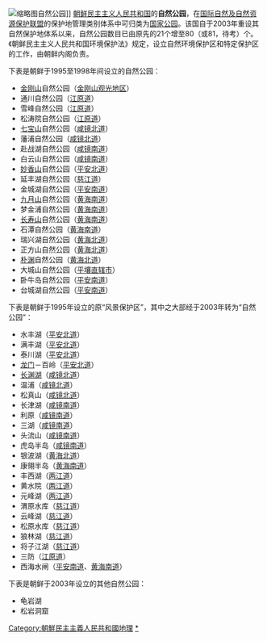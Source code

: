 [[File:Mounts_Myohyang_from_the_Pohyon_Temple.jpg|缩略图]]自然公园]]
[[朝鲜民主主义人民共和国|朝鲜民主主义人民共和国]]的'''自然公园'''，在[[国际自然及自然资源保护联盟|国际自然及自然资源保护联盟]]的保护地管理类别体系中可归类为[[国家公园|国家公园]]。该国自于2003年重设其自然保护地体系以来，自然公园数目已由原先的21个增至80（或81，待考）个。《朝鲜民主主义人民共和国环境保护法》规定，设立自然环境保护区和特定保护区的工作，由朝鲜内阁负责。

下表是朝鲜于1995至1998年间设立的自然公园：
*[[金剛山_(朝鮮)|金刚山]]自然公园（[[金刚山观光地区|金刚山观光地区]]）
*通川自然公园（[[江原道_(朝鮮)|江原道]]）
*雪峰自然公园（[[江原道_(朝鮮)|江原道]]）
*松涛院自然公园（[[江原道_(朝鮮)|江原道]]）
*[[七宝山|七宝山]]自然公园（[[咸镜北道|咸镜北道]]）
*藩浦自然公园（[[咸镜北道|咸镜北道]]）
*赴战湖自然公园（[[咸镜南道|咸镜南道]]）
*白云山自然公园（[[咸镜南道|咸镜南道]]）
*[[妙香山|妙香山]]自然公园（[[平安北道|平安北道]]）
*延丰湖自然公园（[[慈江道|慈江道]]）
*金城湖自然公园（[[平安南道|平安南道]]）
*[[九月山|九月山]]自然公园（[[黄海南道|黄海南道]]）
*梦金浦自然公园（[[黄海南道|黄海南道]]）
*[[长寿山|长寿山]]自然公园（[[黄海南道|黄海南道]]）
*石潭自然公园（[[黄海南道|黄海南道]]）
*瑞兴湖自然公园（[[黄海北道|黄海北道]]）
*正方山自然公园（[[黄海北道|黄海北道]]）
*[[朴渊瀑布|朴渊]]自然公园（[[黄海北道|黄海北道]]）
*大城山自然公园（[[平壤直辖市|平壤直辖市]]）
*卧牛岛自然公园（[[平安南道|平安南道]]）
*台城湖自然公园（[[平安南道|平安南道]]）

下表是朝鲜于1995年设立的原“风景保护区”，其中之大部经于2003年转为“自然公园”：
*水丰湖（[[平安北道|平安北道]]）
*满丰湖（[[平安北道|平安北道]]）
*泰川湖（[[平安北道|平安北道]]）
*[[龙门溶洞|龙门]]－百岭（[[平安北道|平安北道]]）
*[[长渊湖|长渊湖]]（[[咸镜北道|咸镜北道]]）
*温浦（[[咸镜北道|咸镜北道]]）
*松真山（[[咸镜北道|咸镜北道]]）
*长津湖（[[咸镜南道|咸镜南道]]）
*利原（[[咸镜南道|咸镜南道]]）
*三湖（[[咸镜南道|咸镜南道]]）
*头流山（[[咸镜南道|咸镜南道]]）
*虎岛半岛（[[咸镜南道|咸镜南道]]）
*银波湖（[[黄海北道|黄海北道]]）
*康翎半岛（[[黄海南道|黄海南道]]）
*丰西湖（[[两江道|两江道]]）
*黄水院（[[两江道|两江道]]）
*元峰湖（[[两江道|两江道]]）
*渭原水库（[[慈江道|慈江道]]）
*云峰湖（[[慈江道|慈江道]]）
*松原水库（[[慈江道|慈江道]]）
*狼林湖（[[慈江道|慈江道]]）
*将子江湖（[[慈江道|慈江道]]）
*三防（[[江原道_(朝鮮)|江原道]]）
*西海水闸（[[平安南道|平安南道]]、[[黄海南道|黄海南道]]）

下表是朝鲜于2003年设立的其他自然公园：
*龟岩湖
*松岩洞窟

{{listdev}}
[[Category:朝鮮民主主義人民共和國地理|Category:朝鮮民主主義人民共和國地理]]
[[Category:朝鮮民主主義人民共和國旅遊景點|*]]